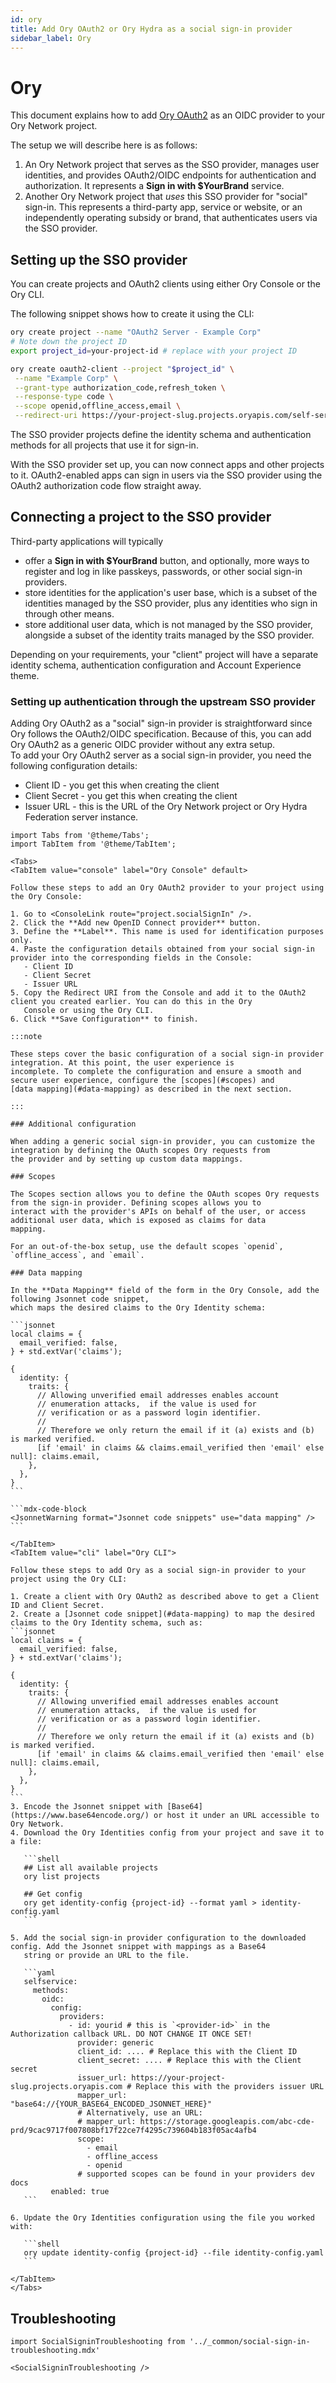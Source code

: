 ```yaml
---
id: ory
title: Add Ory OAuth2 or Ory Hydra as a social sign-in provider
sidebar_label: Ory
---
```


# Ory

This document explains how to add [Ory OAuth2](../../oauth2-oidc/index.md) as an OIDC provider to your Ory Network project.

The setup we will describe here is as follows:

1. An Ory Network project that serves as the SSO provider, manages user identities, and provides OAuth2/OIDC endpoints for
   authentication and authorization. It represents a **Sign in with $YourBrand** service.
2. Another Ory Network project that _uses_ this SSO provider for "social" sign-in. This represents a third-party app, service or
   website, or an independently operating subsidy or brand, that authenticates users via the SSO provider.

## Setting up the SSO provider

You can create projects and OAuth2 clients using either Ory Console or the Ory CLI.

The following snippet shows how to create it using the CLI:

```bash
ory create project --name "OAuth2 Server - Example Corp"
# Note down the project ID
export project_id=your-project-id # replace with your project ID

ory create oauth2-client --project "$project_id" \
 --name "Example Corp" \
 --grant-type authorization_code,refresh_token \
 --response-type code \
 --scope openid,offline_access,email \
 --redirect-uri https://your-project-slug.projects.oryapis.com/self-service/methods/oidc/callback/H1o_k--i # replace with your redirect URI
```

The SSO provider projects define the identity schema and authentication methods for all projects that use it for sign-in.

With the SSO provider set up, you can now connect apps and other projects to it. OAuth2-enabled apps can sign in users via the SSO
provider using the OAuth2 authorization code flow straight away.

## Connecting a project to the SSO provider

Third-party applications will typically

- offer a **Sign in with $YourBrand** button, and optionally, more ways to register and log in like passkeys, passwords, or other
  social sign-in providers.
- store identities for the application's user base, which is a subset of the identities managed by the SSO provider, plus any
  identities who sign in through other means.
- store additional user data, which is not managed by the SSO provider, alongside a subset of the identity traits managed by the
  SSO provider.

Depending on your requirements, your "client" project will have a separate identity schema, authentication configuration and
Account Experience theme.

### Setting up authentication through the upstream SSO provider

Adding Ory OAuth2 as a "social" sign-in provider is straightforward since Ory follows the OAuth2/OIDC specification. Because of
this, you can add Ory OAuth2 as a generic OIDC provider without any extra setup.  
To add your Ory OAuth2 server as a social sign-in provider, you need the following configuration details:

- Client ID - you get this when creating the client
- Client Secret - you get this when creating the client
- Issuer URL - this is the URL of the Ory Network project or Ory Hydra Federation server instance.

````mdx-code-block
import Tabs from '@theme/Tabs';
import TabItem from '@theme/TabItem';

<Tabs>
<TabItem value="console" label="Ory Console" default>

Follow these steps to add an Ory OAuth2 provider to your project using the Ory Console:

1. Go to <ConsoleLink route="project.socialSignIn" />.
2. Click the **Add new OpenID Connect provider** button.
3. Define the **Label**. This name is used for identification purposes only.
4. Paste the configuration details obtained from your social sign-in provider into the corresponding fields in the Console:
   - Client ID
   - Client Secret
   - Issuer URL
5. Copy the Redirect URI from the Console and add it to the OAuth2 client you created earlier. You can do this in the Ory
   Console or using the Ory CLI.
6. Click **Save Configuration** to finish.

:::note

These steps cover the basic configuration of a social sign-in provider integration. At this point, the user experience is
incomplete. To complete the configuration and ensure a smooth and secure user experience, configure the [scopes](#scopes) and
[data mapping](#data-mapping) as described in the next section.

:::

### Additional configuration

When adding a generic social sign-in provider, you can customize the integration by defining the OAuth scopes Ory requests from
the provider and by setting up custom data mappings.

### Scopes

The Scopes section allows you to define the OAuth scopes Ory requests from the sign-in provider. Defining scopes allows you to
interact with the provider's APIs on behalf of the user, or access additional user data, which is exposed as claims for data
mapping.

For an out-of-the-box setup, use the default scopes `openid`, `offline_access`, and `email`.

### Data mapping

In the **Data Mapping** field of the form in the Ory Console, add the following Jsonnet code snippet,
which maps the desired claims to the Ory Identity schema:

```jsonnet
local claims = {
  email_verified: false,
} + std.extVar('claims');

{
  identity: {
    traits: {
      // Allowing unverified email addresses enables account
      // enumeration attacks,  if the value is used for
      // verification or as a password login identifier.
      //
      // Therefore we only return the email if it (a) exists and (b) is marked verified.
      [if 'email' in claims && claims.email_verified then 'email' else null]: claims.email,
    },
  },
}
```

```mdx-code-block
<JsonnetWarning format="Jsonnet code snippets" use="data mapping" />
```

</TabItem>
<TabItem value="cli" label="Ory CLI">

Follow these steps to add Ory as a social sign-in provider to your project using the Ory CLI:

1. Create a client with Ory OAuth2 as described above to get a Client ID and Client Secret.
2. Create a [Jsonnet code snippet](#data-mapping) to map the desired claims to the Ory Identity schema, such as:
```jsonnet
local claims = {
  email_verified: false,
} + std.extVar('claims');

{
  identity: {
    traits: {
      // Allowing unverified email addresses enables account
      // enumeration attacks,  if the value is used for
      // verification or as a password login identifier.
      //
      // Therefore we only return the email if it (a) exists and (b) is marked verified.
      [if 'email' in claims && claims.email_verified then 'email' else null]: claims.email,
    },
  },
}
```
3. Encode the Jsonnet snippet with [Base64](https://www.base64encode.org/) or host it under an URL accessible to Ory Network.
4. Download the Ory Identities config from your project and save it to a file:

   ```shell
   ## List all available projects
   ory list projects

   ## Get config
   ory get identity-config {project-id} --format yaml > identity-config.yaml
   ```

5. Add the social sign-in provider configuration to the downloaded config. Add the Jsonnet snippet with mappings as a Base64
   string or provide an URL to the file.

   ```yaml
   selfservice:
     methods:
       oidc:
         config:
           providers:
             - id: yourid # this is `<provider-id>` in the Authorization callback URL. DO NOT CHANGE IT ONCE SET!
               provider: generic
               client_id: .... # Replace this with the Client ID
               client_secret: .... # Replace this with the Client secret
               issuer_url: https://your-project-slug.projects.oryapis.com # Replace this with the providers issuer URL
               mapper_url: "base64://{YOUR_BASE64_ENCODED_JSONNET_HERE}"
               # Alternatively, use an URL:
               # mapper_url: https://storage.googleapis.com/abc-cde-prd/9cac9717f007808bf17f22ce7f4295c739604b183f05ac4afb4
               scope:
                 - email
                 - offline_access
                 - openid
               # supported scopes can be found in your providers dev docs
         enabled: true
   ```

6. Update the Ory Identities configuration using the file you worked with:

   ```shell
   ory update identity-config {project-id} --file identity-config.yaml
   ```

</TabItem>
</Tabs>
````

## Troubleshooting

```mdx-code-block
import SocialSigninTroubleshooting from '../_common/social-sign-in-troubleshooting.mdx'

<SocialSigninTroubleshooting />
```
